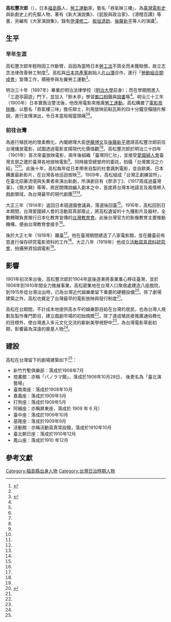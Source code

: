 {{japanese|高松　豊次郎|たかまつ　とよじろう|Takamatsu Toyojirō}}
'''高松豐次郎'''（{{bd|1872年||1952年}}），日本[[福島縣|福島縣]]人，[[勞工運動|勞工運動]]家，藝名「吞氣昧三樓」，為[[台灣電影|臺灣電影史]]與新劇史上的先驅人物，著有《新大演說集》、《屁股與政治家》、《滑稽百譚》等書，另編有《大家演說集》，錄有[[伊澤修二|伊澤修二]]、[[板垣退助|板垣退助]]、[[後藤新平|後藤新平]]等人的演講<ref name=":1">{{Cite web|title=高松豐次郎|url=https://tm.ncl.edu.tw/article?u=016_002_0000294319|accessdate=|author=|date=|format=|publisher=國家圖書館 臺灣記憶|agency=tm.ncl.edu.tw|language=|archive-date=2020-06-23|archive-url=https://web.archive.org/web/20200623191120/https://tm.ncl.edu.tw/article?u=016_002_0000294319|dead-url=no}}</ref>。

== 生平 ==

=== 早年生涯 ===
高松豐次郎年輕時因工作斷臂，且因為當時日本[[勞工法|勞工法]]不周全而未獲賠償，故立志念法律改善勞工制度<ref name=":1" />。高松與[[日本共產黨|日本共產黨]]創始人[[片山潛|片山潛]]合作，進行「[[勞動組合期成會|勞動組合期成會]]」宣傳工作，積極參與左翼勞工運動<ref name=":0">{{Cite web|title=放映開課：台語片的前生（II）：高松豐次郎的影像扎根，與台日辯士的文化角力|url=http://www.funscreen.com.tw/FunClass.asp?FC_ID=487|accessdate=2020-04-06|author=|date=|format=|work=www.funscreen.com.tw|publisher=放映週報|language=|archive-date=2020-06-23|archive-url=https://web.archive.org/web/20200623191121/http://www.funscreen.com.tw/FunClass.asp?FC_ID=487|dead-url=no}}</ref>。

明治三十年（1897年）畢業於明治法律學校（[[明治大學|明治大學]]前身）；而在學期間進入「三遊亭圓遊」門下，並加入「鈴木亭」學習[[單口相聲|單口相聲]]與[[說書|說書]]等<ref name=":1" />。明治三十三年（1900年）日本實施治警法後，他改用電影來推廣[[勞工運動|勞工運動]]。高松購置了[[电影放映机|電影放映機]]，以藝名「吞氣樓三味」擔任辯士，利用放映前點瓦斯的四十分鐘空檔隨片解說，進行宣傳演出，令日本當局相當頭痛<ref name=":1" /><ref name=":0" />。

=== 前往台灣 ===
為進行殖民地的懷柔教化，內閣總理大臣[[伊藤博文|伊藤博文]]及[[後藤新平|後藤新平]]邀請高松豐次郎前往台灣播放電影，試圖透過電影宣揚現代化價值觀<ref name=":1" /><ref name=":0" />。高松豐次郎於明治三十四年（1901年）首次來臺放映電影，兩年後組織「臺灣同仁社」，並接受[[愛國婦人會|愛國婦人會]]臺灣支部之邀於臺灣各地放映電影<ref name=":1" />。同時接受總督府的委託，拍攝「台灣實況之介紹」<ref name=":1" /><ref name=":0" />。此後十年，高松每年從日本帶來自製的社會諷刺電影，並自歐美、日本購置最新影片，在台灣各地巡迴放映<ref name=":0" />。1909年，高松組成「台灣正劇練習所」，在臺北招募流氓與失業者來演出新劇，所演劇目有《廖添丁》、《1917周成過臺灣事》、《簡大獅》等等，將民間傳說編入劇本之中，首度將台灣本地語言及風情帶入戲劇領域，為台灣最早的現代劇團<ref name=":1" /><ref name=":0" />。

大正三年（1914年）返回日本競選國會議員，落選後回臺<ref name=":1" />。1916年，高松回到日本期間，台灣愛國婦人會的活動寫真部廢止，將高松遺留的十九種影片及器材，全數轉贈負責推行日本化教育宣傳的[[台灣教育會|台灣教育會]]。此後台灣官方的影像教育主要推動機構，便由台灣教育會接手<ref name=":0" />。

後於大正七年（1918年）離臺<ref name=":1" />。他在臺灣期間建造了八家電影館，並在離臺前有意進行保存研究電影資料的工作<ref name=":1" />。大正八年（1919年）他成立[[活動寫真資料研究會|活動寫真資料研究會]]，拍攝勞資協調電影<ref name=":1" />。

== 影響 ==
1901年初次來台後，高松豐次郎於1904年底後逐漸將事業重心移往臺灣，並於1908年到1910年間全力推展事業。高松密集地在台灣人口聚居處建造八座戲院，到1915年從台灣淡出時，已為台灣近代娛樂業留下重要的硬體設備<ref name="天外天">{{Cite book|title=臺中市東區「天外天劇場」調查研究計畫成果報告|last=|first=|publisher=臺中市文化資產處|year=|isbn=|location=|pages=|url=https://www.tchac.taichung.gov.tw/FileConversion?filename=tchac/files/202003/ebfa357c-acf8-4247-aa5d-bccb68d39012.pdf&nfix=&name=%e8%87%ba%e4%b8%ad%e5%b8%82%e6%9d%b1%e5%8d%80%e3%80%8c%e5%a4%a9%e5%a4%96%e5%a4%a9%e5%8a%87%e5%a0%b4%e3%80%8d%e8%aa%bf%e6%9f%a5%e7%a0%94%e7%a9%b6%e8%a8%88%e7%95%ab%e6%88%90%e6%9e%9c%e5%a0%b1%e5%91%8a%2b%e5%9c%96%e8%aa%aa%2b%e5%b0%81%e9%9d%a2_1-200.pdf|access-date=2020-09-22|archive-date=2020-05-04|archive-url=https://web.archive.org/web/20200504110123/https://www.tchac.taichung.gov.tw/FileConversion?filename=tchac%2Ffiles%2F202003%2Febfa357c-acf8-4247-aa5d-bccb68d39012.pdf&nfix=&name=%E8%87%BA%E4%B8%AD%E5%B8%82%E6%9D%B1%E5%8D%80%E3%80%8C%E5%A4%A9%E5%A4%96%E5%A4%A9%E5%8A%87%E5%A0%B4%E3%80%8D%E8%AA%BF%E6%9F%A5%E7%A0%94%E7%A9%B6%E8%A8%88%E7%95%AB%E6%88%90%E6%9E%9C%E5%A0%B1%E5%91%8A%2B%E5%9C%96%E8%AA%AA%2B%E5%B0%81%E9%9D%A2_1-200.pdf|dead-url=no}}</ref>。除了劇場建築之外，高松也奠定了台灣最早的電影放映與發行制度<ref name=":0" />。

高松在台期間，不計成本地提供高水平的娛樂節目給在台灣的居民，也為台灣人規劃及製作專門節目，建立戲劇市場的初始規模<ref name="天外天" />。除了達成殖民者推廣通俗教化的目標外，使台灣進入多元文化交流的嶄新美學視野中<ref name="天外天" />，為台灣電影草創初期，影響最為深遠的奠基人物<ref name=":0" />。

== 建設 ==
高松在台灣留下的劇場建築如下<ref name="天外天" />：

* 新竹竹塹俱樂部：落成於1908年7月
* 燈畫館：亦稱「パノラマ館」，落成於1908年10月28日， 後更名為「臺北演藝場」
* 臺南南座：落成於1908年10月
* 嘉義座：落成於1909年3月
* 打狗座：落成於1909年5月
* 阿緱座：亦稱屏東座，落成於 1909 年 6 月）
* 臺中座：落成於1909年10月
* 基隆座：落成於1909年9月
* 活動館：亦稱活動寫真常設館，落成於1910年10月
* 臺北朝日座：落成於1910年12月
* 鳳山座：落成於1910 年12月

==參考文獻==
{{reflist}}

[[Category:福島縣出身人物|Category:福島縣出身人物]]
[[Category:台灣日治時期人物|Category:台灣日治時期人物]]